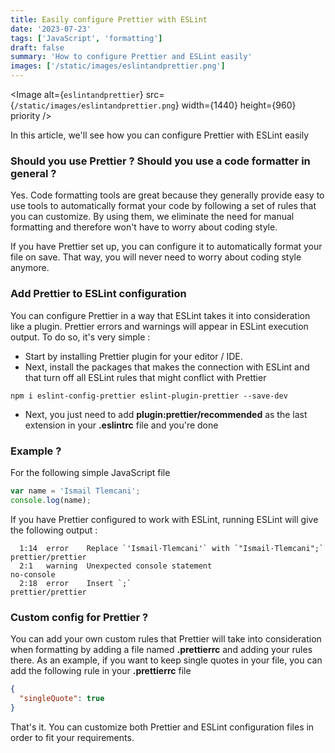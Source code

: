 ```yaml
---
title: Easily configure Prettier with ESLint
date: '2023-07-23'
tags: ['JavaScript', 'formatting']
draft: false
summary: 'How to configure Prettier and ESLint easily'
images: ['/static/images/eslintandprettier.png']
---
```


<Image
  alt={`eslintandprettier`}
  src={`/static/images/eslintandprettier.png`}
  width={1440}
  height={960}
  priority
/>

In this article, we'll see how you can configure Prettier with ESLint easily

### Should you use Prettier ? Should you use a code formatter in general ?

Yes. Code formatting tools are great because they generally provide easy to use tools to automatically format your code by following a set of rules that you can customize. By using them, we eliminate the need for manual formatting and therefore won't have to worry about coding style.

If you have Prettier set up, you can configure it to automatically format your file on save. That way, you will never need to worry about coding style anymore.

### Add Prettier to ESLint configuration

You can configure Prettier in a way that ESLint takes it into consideration like a plugin. Prettier errors and warnings will appear in ESLint execution output.
To do so, it's very simple :

- Start by installing Prettier plugin for your editor / IDE.
- Next, install the packages that makes the connection with ESLint and that turn off all ESLint rules that might conflict with Prettier

```text
npm i eslint-config-prettier eslint-plugin-prettier --save-dev
```

- Next, you just need to add **plugin:prettier/recommended** as the last extension in your **.eslintrc** file and you're done

### Example ?

For the following simple JavaScript file

```javascript
var name = 'Ismail Tlemcani';
console.log(name);
```

If you have Prettier configured to work with ESLint, running ESLint will give the following output :

```text
  1:14  error    Replace `'Ismail·Tlemcani'` with `"Ismail·Tlemcani";`  prettier/prettier
  2:1   warning  Unexpected console statement                           no-console
  2:18  error    Insert `;`                                             prettier/prettier
```

### Custom config for Prettier ?

You can add your own custom rules that Prettier will take into consideration when formatting by adding a file named **.prettierrc** and adding your rules there.
As an example, if you want to keep single quotes in your file, you can add the following rule in your **.prettierrc** file

```json
{
  "singleQuote": true
}
```

That's it. You can customize both Prettier and ESLint configuration files in order to fit your requirements.
